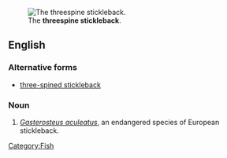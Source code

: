[[Image:GasterosteusAculeatusMaleHead.JPG|thumb|The '''threespine stickleback'''.]]
==English==
===Alternative forms===
*[[three-spined stickleback]]



===Noun===
{{en-noun|sg=[[three]][[spine]] [[stickleback]]}}
{{wikipedia}}

#''[[Gasterosteus aculeatus]]'', an endangered species of European stickleback.

[[Category:Fish]]